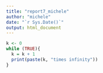 ```yaml
---
title: "report7_michele"
author: "michele"
date: "`r Sys.Date()`"
output: html_document
---
```


```r
k <- 0
while (TRUE){
  k = k + 1
  print(paste(k, "times infinity"))
}
```


